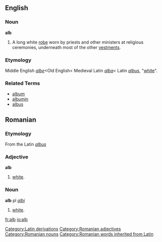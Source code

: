 ==English==
===Noun===
'''alb'''
# A long white [[robe]] worn by priests and other ministers at religious ceremonies, underneath most of the other [[vestments]].

===Etymology===
Middle English ''[[albe]]''<Old English< Medieval Latin ''[[alba]]''< Latin ''[[albus]]'', "[[white]]".

===Related Terms===
*[[album]]
*[[albumin]]
*[[albus]]

==Romanian==
===Etymology===
From the Latin ''[[albus]]''
===Adjective===
'''alb'''
#[[white]].

===Noun===
'''alb''' pl ''[[albi]]''
#[[white]].

[[Category:Latin derivations]]
[[Category:Romanian adjectives]]
[[Category:Romanian nouns]]
[[Category:Romanian words inherited from Latin]]

[[fr:alb]]
[[io:alb]]
